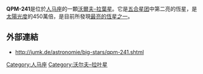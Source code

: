 {{Starbox begin
| name=QPM-241 }}
{{Starbox observe
| epoch=J2000
| ra=17<sup>h</sup> 43<sup>m</sup> 05<sup>s</sup>
| dec=−28° 48′ 30″
| constell=[[人马座|人马座]]
| appmag_v= }}
{{Starbox astrometry
| dist_ly= 25000
| dist_pc=
}}
{{Starbox detail
| mass=
| radius=
| luminosity=4.5 × 10<sup>6</sup>(bolometric)
| temperature=
| metal=?
| rotation=?
| age=probably 4 × 10<sup>6</sup> }}
{{starbox catalog
| names = qF 241, WR 102ea
}}
{{Starbox end}}
'''QPM-241'''是位於[[人马座|人马座]]的一顆[[沃爾夫-拉葉星|沃爾夫-拉葉星]]。它是[[五合星团|五合星团]]中第二亮的恆星，是[[太陽光度|太陽光度]]的450萬倍，是目前所發現[[恆星光度列表|最亮的恆星之一]]。

==外部連結==
*http://jumk.de/astronomie/big-stars/qpm-241.shtml{{Wayback|url=http://jumk.de/astronomie/big-stars/qpm-241.shtml |date=20111012124321 }}

[[Category:人马座|Category:人马座]]
[[Category:沃尔夫–拉叶星|Category:沃尔夫–拉叶星]]
{{人马座恒星}}
{{star-stub}}